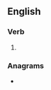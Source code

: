 ==English==

===Verb===
{{head|en|verb form}}

# {{en-past of|relativize}}

===Anagrams===
* {{l|en|revitalized}}
